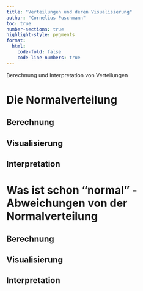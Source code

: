 ```yaml
---
title: "Verteilungen und deren Visualisierung"
author: "Cornelius Puschmann"
toc: true
number-sections: true
highlight-style: pygments
format:
  html:
    code-fold: false
    code-line-numbers: true
---
```


Berechnung und Interpretation von Verteilungen

# Die Normalverteilung

## Berechnung

## Visualisierung

## Interpretation

# Was ist schon "normal" - Abweichungen von der Normalverteilung

## Berechnung

## Visualisierung

## Interpretation
